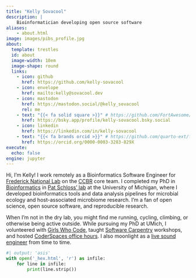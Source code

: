 ```yaml
---
title: "Kelly Sovacool"
description: |
    Bioinformatician developing open source software
aliases:
    - about.html
image: images/pibs_profile.jpg
about:
  template: trestles
  id: about
  image-width: 10em
  image-shape: round
  links:
    - icon: github
      href: https://github.com/kelly-sovacool
    - icon: envelope
      href: mailto:kelly@sovacool.dev
    - icon: mastodon
      href: https://mastodon.social/@kelly_sovacool
      rel: me
    - text: "{{< fa solid square >}}" # https://github.com/FortAwesome/Font-Awesome/issues/19810
      href: https://bsky.app/profile/kelly-sovacool.bsky.social
    - icon: linkedin
      href: https://linkedin.com/in/kelly-sovacool
    - text: "{{< fa brands orcid >}}" # https://github.com/quarto-ext/fontawesome/issues/6
      href: https://orcid.org/0000-0003-3283-829X
execute:
  echo: false
engine: jupyter
---
```


:::{#about}

Hi, I'm Kelly!
I work remotely as a Bioinformatics Software Engineer for
[Frederick National Lab](https://frederick.cancer.gov/) on the
[CCBR](https://github.com/ccbr) core team.
I completed my PhD in
[Bioinformatics](https://medicine.umich.edu/dept/computational-medicine-bioinformatics)
in [Pat Schloss' lab](http://www.schlosslab.org/) at the
University of Michigan, where I developed bioinformatics tools and
data analysis pipelines for microbial ecology and host-associated microbiome research.
I'm a fan of open science, open source software, and reproducible research.

When I'm not in the dry lab, you might find me running, cycling, climbing, or
otherwise being active outside.
While pursuing my PhD at UMich, I volunteered with
[Girls Who Code](http://umich.edu/~girlswc/),
taught [Software Carpentry](https://umcarpentries.github.io/) workshops, and
hosted [CoderSpaces office hours](https://datascience.isr.umich.edu/events/coderspaces/).
I also moonlight as a [live sound engineer](https://sovacool.dev/latex-cv/sound.pdf)
from time to time.

:::

:::: {.grid}

::: {.g-col-2 .g-col-md-2 style="text-align: left;"}
<!-- left 1/8th  -->
:::

::: {.g-col-8 .g-col-md-8 }
<!-- center 2/3 -->
```python
#| output: 'asis'
with open('_hex.html', 'r') as infile:
    for line in infile:
        print(line.strip())
```

:::

::: {.g-col-2 .g-col-md-2 style="text-align: left;"}
<!-- right 1/8th -->
:::

::::
<!--
<br>

<a href="https://github.com/kelly-sovacool"><img src="https://raw.githubusercontent.com/kelly-sovacool/meta-repo/main/figures/language_all_bytes_top-5.png" width="500"></a> 
-->

<link rel="me" href="https://mastodon.social/@kelly_sovacool"></link>
